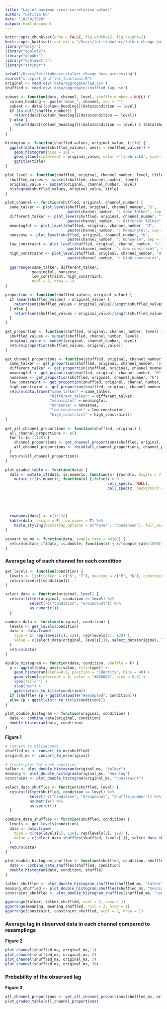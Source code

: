 ```yaml
---
title: "Lag of maximum cross-correlation values"
author: "Letitia Ho"
date: "10/30/2020"
output: html_document
---
```


```r
knitr::opts_chunk$set(echo = FALSE, fig.width=12, fig.height=2)
knitr::opts_knit$set(root.dir = "/Users/letitiaho/src/talker_change_data_processing")
library("dplyr")
library("ggplot2")
library("ggpubr")
library("kableExtra")
library("stringr") 
```

```r
setwd("/Users/letitiaho/src/talker_change_data_processing")
source("src/plot_shuffles_functions.R")
original <- read.csv('data/aggregate/lag.csv')
shuffled <- read.csv('data/aggregate/shuffled_lag.csv')
```

```r
subset <- function(data, channel, level, shuffle_number = NULL) {
  column_heading <- paste("mean_", channel, sep = "")
  subset <- data[[column_heading]][data$condition == level]
  if (is.null(shuffle_number)) {
    return(data[[column_heading]][data$condition == level])
  } else {
    return(data[[column_heading]][(data$condition == level) & (data$shuffle_number == shuffle_number)])
  }
}

histogram <- function(shuffled_values, original_value, title) {
  ggplot(data.frame(shuffled_values), aes(x = shuffled_values)) +
    geom_histogram(bins = 20) +
    geom_vline(xintercept = original_value, color ='firebrick2', size = 2) +
    ggtitle(title)
}

plot_level <- function(shuffled, original, channel_number, level, title) {
  shuffled_values <- subset(shuffled, channel_number, level)
  original_value <- subset(original, channel_number, level)
  histogram(shuffled_values, original_value, title)
}

plot_channel <- function(shuffled, original, channel_number) {
  same_talker <- plot_level(shuffled, original, channel_number, "S", 
                            paste(channel_number, ": Same Talker", sep = ""))
  different_talker <- plot_level(shuffled, original, channel_number, "T",
                            paste(channel_number, ": Different Talker", sep = ""))
  meaningful <- plot_level(shuffled, original, channel_number, "M",
                            paste(channel_number, ": Meaningful", sep = ""))
  nonsense <- plot_level(shuffled, original, channel_number, "N",
                            paste(channel_number, ": Nonsense", sep = ""))
  low_constraint <- plot_level(shuffled, original, channel_number, "L",
                            paste(channel_number, ": Low constraint", sep = ""))
  high_constraint <- plot_level(shuffled, original, channel_number, "H",
                            paste(channel_number, ": High constraint", sep = ""))
  
  ggarrange(same_talker, different_talker, 
            meaningful, nonsense,
            low_constraint, high_constraint,
            ncol = 6, nrow = 1)
}

proportion <- function(shuffled_values, original_value) {
  if (mean(shuffled_values) > original_value) {
    return(sum(shuffled_values < original_value)/length(shuffled_values))
  } else {
    return(sum(shuffled_values > original_value)/length(shuffled_values))
  }
}

get_proportion <- function(shuffled, original, channel_number, level) {
  shuffled_values <- subset(shuffled, channel_number, level)
  original_value <- subset(original, channel_number, level)
  return(proportion(shuffled_values, original_value))
}

get_channel_proportions <- function(shuffled, original, channel_number) {
  same_talker <- get_proportion(shuffled, original, channel_number, "S")
  different_talker <- get_proportion(shuffled, original, channel_number, "T")
  meaningful <- get_proportion(shuffled, original, channel_number, "M")
  nonsense <- get_proportion(shuffled, original, channel_number, "N")
  low_constraint <- get_proportion(shuffled, original, channel_number, "L")
  high_constraint <- get_proportion(shuffled, original, channel_number, "H")
  return(data.frame("same_talker" = same_talker,
                    "different_talker" = different_talker,
                    "meaningful" = meaningful,
                    "nonsense" = nonsense,
                    "low_constraint" = low_constraint,
                    "high_constraint" = high_constraint))
}
  
get_all_channel_proportions <- function(shuffled, original) {
  all_channel_proportions <- c()
  for (i in 1:128) {
    channel_proportions <- get_channel_proportions(shuffled, original, as.character(i))
    all_channel_proportions <- rbind(all_channel_proportions, channel_proportions)
  }
  return(all_channel_proportions)
}

plot_graded_table <- function(data) {
  data <- mutate_if(data, is.numeric, function(x) {round(x, digits = 7)}) %>%
    mutate_if(is.numeric, function(x) {ifelse(x > 0.1,
                                              cell_spec(x, NULL),
                                              cell_spec(x, background = spec_color(x,
                                                                                   direction = 1,
                                                                                   begin = 0.65,
                                                                                   end = 1,
                                                                                   option = "B",
                                                                                   scale_from = c(0,0.1))))})
  rownames(data) <- c(1:128)
  kable(data, escape = F, row.names = T) %>%
    kable_styling(bootstrap_options = c("hover", "condensed"), full_width = F)
}

convert_to_ms <- function(data, sample_rate = 44100) {
  return(mutate_if(data, is.double, function(x) {-x/(sample_rate/1000)}))
}

```

### Average lag of each channel for each condition

```r
get_levels <- function(condition) {
  levels <- list(talker = c("S", "T"), meaning = c("M", "N"), constraint = c("L", "H"))
  return(levels[[condition]])
}

select_data <- function(original, level) {
  return(filter(original, condition == level) %>%
           select(-c("condition", "GroupCount")) %>%
           as.numeric())
  }

combine_data <- function(original, condition) {
  levels <- get_levels(condition)
  data <- data.frame(
    type = c( rep(levels[1], 128), rep(levels[2], 128) ),
    value = c(select_data(original, levels[1]), select_data(original, levels[2]))
  )
  return(data)
}

double_histogram <- function(data, condition, shuffle = F) {
  p <- ggplot(data, aes(x=value, fill=type)) +
    geom_histogram(alpha=0.8, position = 'identity', bins = 40) +
    geom_vline(xintercept = 0, color = "#868686", size = 0.5) +
    labs(fill="") +
    xlab("ms") +
    ggtitle(str_to_title(condition))
  if (shuffle) {p + ggtitle(paste("Resampled", condition))}
  else {p + ggtitle(str_to_title(condition))}
}

plot_double_histogram <- function(original, condition) {
  data <- combine_data(original, condition)
  double_histogram(data, condition)
}
```

**Figure 1**

```r
# Convert to miliseconds
shuffled_ms <- convert_to_ms(shuffled)
original_ms <- convert_to_ms(original)

# Create plot for each condition
talker <- plot_double_histogram(original_ms, "talker")
meaning <- plot_double_histogram(original_ms, "meaning")
constraint <- plot_double_histogram(original_ms, "constraint")
```

```r
select_data_shuffles <- function(shuffled, level) {
  return(filter(shuffled, condition == level) %>%
           select(-c("condition", "GroupCount", "shuffle_number")) %>%
           as.matrix() %>%
           as.vector())
  }

combine_data_shuffles <- function(shuffled, condition) {
  levels <- get_levels(condition)
  data <- data.frame(
    type = c(rep(levels[1], 128), rep(levels[2], 128) ),
    value = c(select_data_shuffles(shuffled, levels[1]), select_data_shuffles(shuffled, levels[2]))
  )
  return(data)
}

plot_double_histogram_shuffles <- function(shuffled, condition, shuffle) {
  data <- combine_data_shuffles(shuffled, condition)
  double_histogram(data, condition, shuffle)
}
```

```r
talker_shuffled <- plot_double_histogram_shuffles(shuffled_ms, "talker", shuffle = T)
meaning_shuffled <- plot_double_histogram_shuffles(shuffled_ms, "meaning", shuffle = T)
constraint_shuffled <- plot_double_histogram_shuffles(shuffled_ms, "constraint", shuffle = T)

ggarrange(talker, talker_shuffled, ncol = 2, nrow = 1)
ggarrange(meaning, meaning_shuffled, ncol = 2, nrow = 1)
ggarrange(constraint, constraint_shuffled, ncol = 2, nrow = 1)
```

### Average lag in observed data in each channel compared to resamplings

**Figure 2**

```r
plot_channel(shuffled_ms, original_ms, 1)
plot_channel(shuffled_ms, original_ms, 2)
plot_channel(shuffled_ms, original_ms, 3)
plot_channel(shuffled_ms, original_ms, 30)
```

### Probability of the observed lag 

**Figure 3**

```r
all_channel_proportions <- get_all_channel_proportions(shuffled_ms, original_ms)
plot_graded_table(all_channel_proportions)
```





